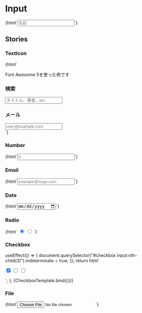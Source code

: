 
<Meta title="Forms/Input" />

# Input

<Canvas>
  <Story name="Text">
    {html`<input type="text" class="jumpu-input" placeholder="名前" />`}
  </Story>
</Canvas>

## Stories

### TextIcon

<Canvas>
  <Story name="TextIcon">
    {html` <p class="mb-4">Font Awesome 5を使った例です</p>
      <div class="mt-4">
        <h3 class="mb-1"><i class="fas fa-search"></i> 検索</h3>
        <input
          type="text"
          class="jumpu-input"
          placeholder="タイトル、著者、etc."
        />
      </div>
      <div class="mt-4">
        <h3 class="mb-1"><i class="fas fa-envelope"></i> メール</h3>
        <input
          type="email"
          class="jumpu-input"
          placeholder="user@example.com"
        />
      </div>`}
  </Story>
</Canvas>

### Number

<Canvas>
  <Story name="Number">{html`<input
    type="number"
    class="jumpu-input"
    placeholder="0"
  />`}</Story>
</Canvas>

### Email

<Canvas>
  <Story name="Email">
    {html`<input
      type="email"
      class="jumpu-input"
      placeholder="example@hoge.com"
    />`}
  </Story>
</Canvas>

### Date

<Canvas>
  <Story name="Date">{html`<input type="date" class="jumpu-input" />`}</Story>
</Canvas>

### Radio

<Canvas>
  <Story name="Radio">
    {html`
      <input
        type="radio"
        class="jumpu-input"
        name="radio-sample"
        value="radio-1"
        class="mr-4"
        checked
      />
      <input
        type="radio"
        class="jumpu-input"
        name="radio-sample"
        value="radio-2"
      />
    `}
  </Story>
</Canvas>

### Checkbox

  useEffect(() => {
    document.querySelector("#checkbox input:nth-child(3)").indeterminate = true;
  });
  return html` <div id="checkbox">
    <input
      type="checkbox"
      class="jumpu-input"
      value="checkbox-1"
      class="mr-4"
      checked
    />
    <input
      type="checkbox"
      class="jumpu-input"
      value="checkbox-2"
      class="mr-4"
    />
    <input type="checkbox" class="jumpu-input" value="checkbox-3" />
  </div>`;
};

<Canvas>
  <Story name="Checkbox">{CheckboxTemplate.bind({})}</Story>
</Canvas>

### File

<Canvas>
  <Story name="File">{html`<input type="file" class="jumpu-input" />`}</Story>
</Canvas>
